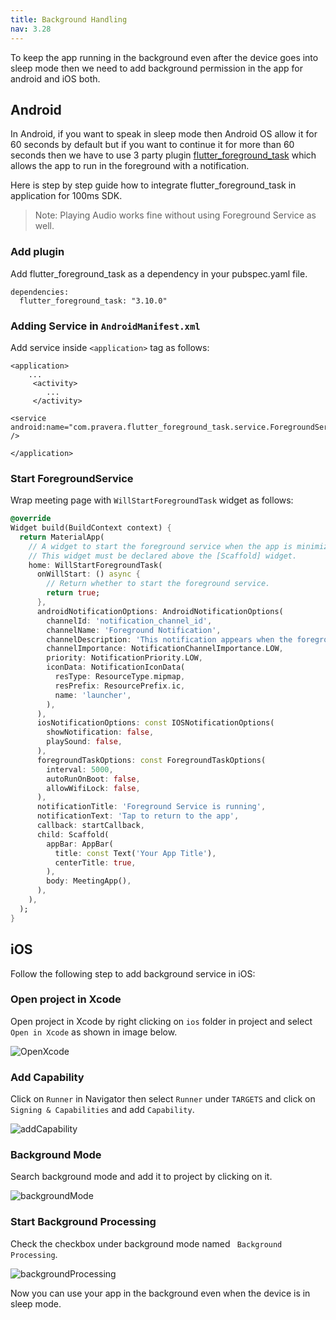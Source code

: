 ```yaml
---
title: Background Handling
nav: 3.28
---
```


To keep the app running in the background even after the device goes into sleep mode then we need to add background permission in the app for android and iOS both.

## Android

In Android, if you want to speak in sleep mode then Android OS allow it for 60 seconds by default but if you want to continue it for more than 60 seconds then we have to use 3 party plugin [flutter_foreground_task](https://pub.dev/packages/flutter_foreground_task) which allows the app to run in the foreground with a notification.

Here is step by step guide how to integrate flutter_foreground_task in application for 100ms SDK.

> Note: Playing Audio works fine without using Foreground Service as well.

<div className="steps-container">

### Add plugin
Add flutter_foreground_task as a dependency in your pubspec.yaml file.
```
dependencies:
  flutter_foreground_task: "3.10.0"
```

### Adding Service in `AndroidManifest.xml`

Add service inside `<application>` tag as follows:
```
<application>
    ...
     <activity>
        ...
     </activity>

<service android:name="com.pravera.flutter_foreground_task.service.ForegroundService" />

</application>
```

### Start ForegroundService
Wrap meeting page with `WillStartForegroundTask` widget as follows:
```dart
@override
Widget build(BuildContext context) {
  return MaterialApp(
    // A widget to start the foreground service when the app is minimized or closed.
    // This widget must be declared above the [Scaffold] widget.
    home: WillStartForegroundTask(
      onWillStart: () async {
        // Return whether to start the foreground service.
        return true;
      },
      androidNotificationOptions: AndroidNotificationOptions(
        channelId: 'notification_channel_id',
        channelName: 'Foreground Notification',
        channelDescription: 'This notification appears when the foreground service is running.',
        channelImportance: NotificationChannelImportance.LOW,
        priority: NotificationPriority.LOW,
        iconData: NotificationIconData(
          resType: ResourceType.mipmap,
          resPrefix: ResourcePrefix.ic,
          name: 'launcher',
        ),
      ),
      iosNotificationOptions: const IOSNotificationOptions(
        showNotification: false,
        playSound: false,
      ),
      foregroundTaskOptions: const ForegroundTaskOptions(
        interval: 5000,
        autoRunOnBoot: false,
        allowWifiLock: false,
      ),
      notificationTitle: 'Foreground Service is running',
      notificationText: 'Tap to return to the app',
      callback: startCallback,
      child: Scaffold(
        appBar: AppBar(
          title: const Text('Your App Title'),
          centerTitle: true,
        ),
        body: MeetingApp(),
      ),
    ),
  );
}
```
</div>

## iOS

Follow the following step to add background service in iOS:

<div className="steps-container">

### Open project in Xcode

Open project in Xcode by right clicking on `ios` folder in project and select `Open in Xcode` as shown in image below.

![OpenXcode](/docs/v2/flutter-background-service-1.png)

### Add Capability

Click on `Runner` in Navigator then select `Runner` under `TARGETS` and click on `Signing & Capabilities` and add `Capability`.

![addCapability](/docs/v2/flutter-background-service-2.png)

### Background Mode

Search background mode and add it to project by clicking on it.

![backgroundMode](/docs/v2/flutter-background-service-3.png)

### Start Background Processing

Check the checkbox under background mode named ` Background Processing`.

![backgroundProcessing](/docs/v2/flutter-background-service-4.png)

</div>

Now you can use your app in the background even when the device is in sleep mode.